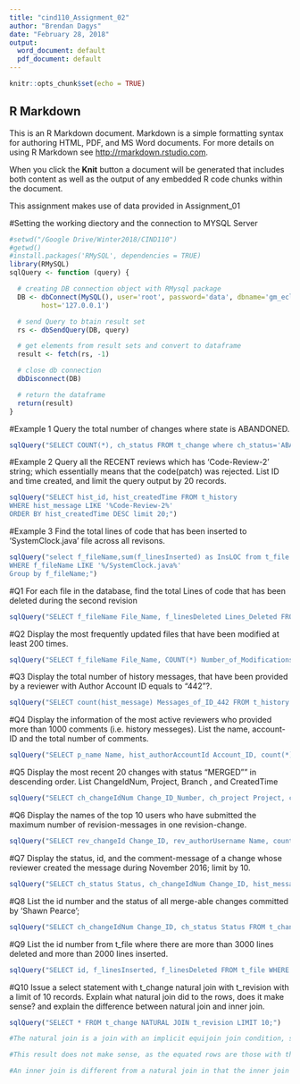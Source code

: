 ```yaml
---
title: "cind110_Assignment_02"
author: "Brendan Dagys"
date: "February 28, 2018"
output:
  word_document: default
  pdf_document: default
---
```


```r
knitr::opts_chunk$set(echo = TRUE)
```

## R Markdown

This is an R Markdown document. Markdown is a simple formatting syntax for authoring HTML, PDF, and MS Word documents. For more details on using R Markdown see <http://rmarkdown.rstudio.com>.

When you click the **Knit** button a document will be generated that includes both content as well as the output of any embedded R code chunks within the document.

This assignment makes use of data provided in Assignment_01


#Setting the working diectory and the connection to MYSQL Server
```r
#setwd("/Google Drive/Winter2018/CIND110")
#getwd()
#install.packages('RMySQL', dependencies = TRUE)
library(RMySQL)
sqlQuery <- function (query) {

  # creating DB connection object with RMysql package
  DB <- dbConnect(MySQL(), user='root', password='data', dbname='gm_eclipse',
        host='127.0.0.1')

  # send Query to btain result set
  rs <- dbSendQuery(DB, query)

  # get elements from result sets and convert to dataframe
  result <- fetch(rs, -1)

  # close db connection
  dbDisconnect(DB)

  # return the dataframe
  return(result)
}
```

#Example 1
Query the total number of changes where state is ABANDONED.
```r
sqlQuery("SELECT COUNT(*), ch_status FROM t_change where ch_status='ABANDONED';")
```

#Example 2
Query all the RECENT reviews which has 'Code-Review-2' string; which essentially means that the code(patch) was rejected. List ID and time created, and limit the query output by 20 records.
```r
sqlQuery("SELECT hist_id, hist_createdTime FROM t_history 
WHERE hist_message LIKE '%Code-Review-2%' 
ORDER BY hist_createdTime DESC limit 20;")
```

#Example 3
Find the total lines of code that has been inserted to 'SystemClock.java' file across all revisons.
```r
sqlQuery("select f_fileName,sum(f_linesInserted) as InsLOC from t_file 
WHERE f_fileName LIKE '%/SystemClock.java%'
Group by f_fileName;")
```

#Q1
For each file in the database, find the total Lines of code that has been deleted during the second revision
```r
sqlQuery("SELECT f_fileName File_Name, f_linesDeleted Lines_Deleted FROM t_file WHERE f_revisionId = 2;")
```

#Q2
Display the most frequently updated files that have been modified at least 200 times.
```r
sqlQuery("SELECT f_fileName File_Name, COUNT(*) Number_of_Modifications FROM t_file GROUP BY f_fileName HAVING COUNT(f_fileName) >= 200 ORDER BY Number_of_Modifications DESC")
```

#Q3
Display the total number of history messages, that have been provided by a reviewer with Author Account ID equals to "442"?.
```r
sqlQuery("SELECT count(hist_message) Messages_of_ID_442 FROM t_history WHERE hist_authorAccountId = 442;")
```

#Q4
Display the information of the most active reviewers who provided more than 1000 comments (i.e. history messeges). List the name, account-ID and the total number of comments.
```r
sqlQuery("SELECT p_name Name, hist_authorAccountId Account_ID, count(*) Total_Comments FROM t_people, t_history WHERE hist_authorAccountId = p_accountId GROUP BY hist_authorAccountId, p_name HAVING count(*) > 1000 ORDER BY Total_Comments DESC;")
```

#Q5
Display the most recent 20 changes with status "MERGED"" in descending order.
List ChangeIdNum, Project, Branch , and CreatedTime
```r
sqlQuery("SELECT ch_changeIdNum Change_ID_Number, ch_project Project, ch_branch Branch, ch_createdTime Created_Time FROM t_change WHERE ch_status = 'MERGED' ORDER BY ch_updatedTime DESC LIMIT 20;")
```

#Q6
Display the names of the top 10 users who have submitted the maximum number of revision-messages in one revision-change.
```r
sqlQuery("SELECT rev_changeId Change_ID, rev_authorUsername Name, count(*) Message_Count_Per_Change FROM t_revision GROUP BY rev_changeId, rev_authorUsername ORDER BY Message_Count_Per_Change DESC LIMIT 10;")
```

#Q7
Display the status, id, and the comment-message of a change whose reviewer created the message during November 2016; limit by 10.
```r
sqlQuery("SELECT ch_status Status, ch_changeIdNum Change_ID, hist_message Comment_Message FROM t_change, t_history WHERE ch_changeIdNum = hist_changeId AND hist_createdTime LIKE '2016-11%' LIMIT 10;")
```

#Q8
List the id number and the status of all merge-able changes committed by 'Shawn Pearce';
```r
sqlQuery("SELECT ch_changeIdNum Change_ID, ch_status Status FROM t_change, t_people WHERE p_name = 'Shawn Pearce' AND ch_mergeable = 1 AND ch_authorAccountID = p_accountId;")
```

#Q9
List the id number from t_file where there are more than 3000 lines deleted and more than 2000 lines inserted.
```r
sqlQuery("SELECT id, f_linesInserted, f_linesDeleted FROM t_file WHERE f_linesInserted > 2000 AND f_linesDeleted > 3000;")
```

#Q10
Issue a select statement with t_change natural join with t_revision with a limit of 10 records.
Explain what natural join did to the rows, does it make sense? and explain the difference between natural join and inner join.
```r
sqlQuery("SELECT * FROM t_change NATURAL JOIN t_revision LIMIT 10;")

#The natural join is a join with an implicit equijoin join condition, specified on all columns with the same name between the two relations. Because both t_change and t_revision had 'id' columns, there are 15,887 rows returned by this natural join (the number of rows in t_change, the shorter relation). Because t_revision is longer, its rows past 15,887 had no match and were not included. Similarly, because only one column matched between the two relations, and in a natural join the superfluous columns are discarded, the result has a number of columns equal to the sum of columns in both relations, minus 1 (26).

#This result does not make sense, as the equated rows are those with the same value for 'id.' Even if the ID value in t_change equals that of t_revision, they will not necessarily be equating a revision to the change that it belongs to. Ideally, we would want to combine tuples based on the change ID (and the corresponding change ID foreign key in t_revision) so that multiple revisions could be related to their parent change.

#An inner join is different from a natural join in that the inner join condition does not have to be an equijoin on columns with the same name. The join condition may be a comparison operator as well. Last, inner joins do not remove superfluous columns; the number of columns in the resulting relation is the sum of the columns in both relations being joined.

```